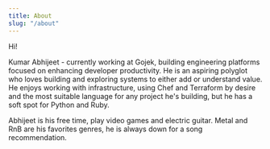 ```yaml
---
title: About
slug: "/about"
---
```


Hi!

Kumar Abhijeet - currently working at Gojek, building engineering platforms focused on enhancing developer productivity. He is an aspiring polyglot who loves building and exploring systems to either add or understand value. He enjoys working with infrastructure, using Chef and Terraform by desire and the most suitable language for any project he's building, but he has a soft spot for Python and Ruby.


Abhijeet is his free time, play video games and electric guitar. Metal and RnB are his favorites genres, he is always down for a song recommendation.
